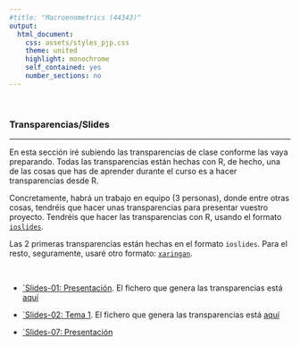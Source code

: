 ```yaml
---
#title: "Macroenometrics (44343)"
output:
  html_document:
    css: assets/styles_pjp.css
    theme: united
    highlight: monochrome 
    self_contained: yes
    number_sections: no
---
```


<br>

### Transparencias/Slides

-------------------

En esta sección iré subiendo las transparencias de clase conforme las vaya preparando. Todas las transparencias están hechas con R, de hecho, una de las cosas que has de aprender durante el curso es a hacer transparencias desde R. 

Concretamente, habrá un trabajo en equipo (3 personas), donde entre otras cosas, tendréis que hacer unas transparencias para presentar vuestro proyecto. Tendréis que hacer las transparencias con R, usando el formato [`ioslides`](https://bookdown.org/yihui/rmarkdown/ioslides-presentation.html){target="_blank"}. 

Las 2 primeras transparencias están hechas en el formato `ioslides`. Para el resto, seguramente, usaré otro formato: [`xaringan`](https://bookdown.org/yihui/rmarkdown/xaringan.html){target="_blank"}.

<br>

- [`Slides-01: Presentación](./slides/ss_01_presentacion-curso.html){target="_blank"}. El fichero que genera las transparencias está [aquí](./slides/ss_01_presentacion-curso.Rmd)


- [`Slides-02: Tema 1](./slides/ss_02_tema-1.html){target="_blank"}. El fichero que genera las transparencias está [aquí](./slides/ss_02_tema-1.Rmd)



- [`Slides-07: Presentación](./slides/07/JRom_using_blogdown.html){target="_blank"}


<br><br>
